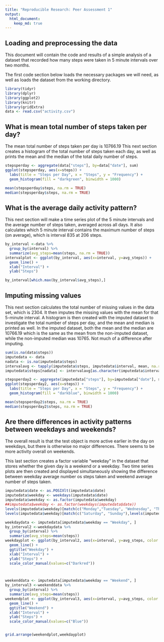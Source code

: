 ```yaml
---
title: "Reproducible Research: Peer Assessment 1"
output: 
  html_document:
    keep_md: true
---
```



## Loading and preprocessing the data
This document will contain the code and results of a simple analysis of a dataset that recorded how many steps were taken in 5 minute intervals over two months.

The first code section below loads the necessary packages we will need, as well as loads the dataset from the working directory.

```r
library(tidyr)
library(dplyr)
library(ggplot2)
library(knitr)
library(gridExtra)
data <- read.csv("activity.csv")
```


## What is mean total number of steps taken per day?
The mean total number of steps taken per day is 10766.19
This next section creates a histogram of the total number of steps taken each day, as well as prints the mean and the median of the total daily number of steps.

```r
stepsperday <- aggregate(data["steps"], by=data["date"], sum)
ggplot(stepsperday, aes(x=steps)) + 
  labs(title = "Steps per Day", x = "Steps", y = "Frequency") + 
  geom_histogram(fill = "darkgreen", binwidth = 1000)

mean(stepsperday$steps, na.rm = TRUE)
median(stepsperday$steps, na.rm = TRUE)
```

## What is the average daily activity pattern?
This next section will make a time series plot of the 5 minute intervals and the average number of steps taken, averaged across all days.
It also calculates which 5 minute interval contains the maximum number of steps (on average), which is interval 835 at 206 steps.
```r
by_interval <-data %>%
  group_by(interval) %>%
  summarize(avg_steps=mean(steps, na.rm = TRUE))
intervalplot <- ggplot(by_interval, aes(x=interval, y=avg_steps)) +
  geom_line() + 
  xlab("Interval") +
  ylab("Steps")

by_interval[which.max(by_interval$avg_steps),]
```


## Imputing missing values
This next section calculates the total number of missing values in the data set, which is 2304. It then imputes the missing values with the mean for that 5-minute interval. A histogram is then created with the imputed dataset to investigate the total number of steps per day, and the mean and median is printed as well. In the imputed dataset, both the mean and the median are 10766.19 which is the same as the mean from the non-imputed dataset, while the non-imputed median was 10765. Not much of a difference after imputing.
```r
sum(is.na(data$steps))
imputedata <- data
nadata <- is.na(imputedata$steps)
intervalavg <- tapply(imputedata$steps, imputedata$interval, mean, na.rm=TRUE, simplify=TRUE)
imputedata$steps[nadata] <- intervalavg[as.character(imputedata$interval[nadata])]

stepsperday2 <- aggregate(imputedata["steps"], by=imputedata["date"], sum)
ggplot(stepsperday2, aes(x=steps)) + 
  labs(title = "Steps per Day", x = "Steps", y = "Frequency") + 
  geom_histogram(fill = "darkblue", binwidth = 1000)

mean(stepsperday2$steps, na.rm = TRUE)
median(stepsperday2$steps, na.rm = TRUE)
```



## Are there differences in activity patterns between weekdays and weekends?
The overall result is that the test object is more active earlier in the day on weekdays, but there is otherwise no major differences. There seems to be more activity overall on weekends. 

This last section creates a factor variable "weekday" in the dataset that stores whether the given day is a weekend or a weekday. Two time series plots are then created and displayed simultaneously showing the difference between weekday average number os steps taken and weekend average number of steps taken. 
```r
imputedata$date <- as.POSIXlt(imputedata$date)
imputedata$weekday <- weekdays(imputedata$date)
imputedata$weekday <- as.factor(imputedata$weekday)
##imputedata$weekday <- as.factor(weekdays(imputedata$date))
levels(imputedata$weekday)[match(c("Monday","Tuesday", "Wednesday", "Thursday", "Friday"),levels(imputedata$weekday))] <- "Weekday"
levels(imputedata$weekday)[match(c("Saturday", "Sunday"),levels(imputedata$weekday))] <- "Weekend"

weekdaydata <- imputedata[imputedata$weekday == "Weekday", ]                               
by_interval2 <-weekdaydata %>%
  group_by(interval) %>%
  summarize(avg_steps=mean(steps))
weekdayplot <- ggplot(by_interval2, aes(x=interval, y=avg_steps, color = "Weekday")) +
  geom_line() + 
  ggtitle("Weekday") +
  xlab("Interval") +
  ylab("Steps") +
  scale_color_manual(values=c("Darkred"))



weekenddata <- imputedata[imputedata$weekday == "Weekend", ]                               
by_interval3 <-weekenddata %>%
  group_by(interval) %>%
  summarize(avg_steps=mean(steps))
weekendplot <- ggplot(by_interval3, aes(x=interval, y=avg_steps, color = "Weekend")) +
  geom_line() + 
  ggtitle("Weekend") +
  xlab("Interval") +
  ylab("Steps") +
  scale_color_manual(values=c("Blue"))


grid.arrange(weekendplot,weekdayplot)
```
